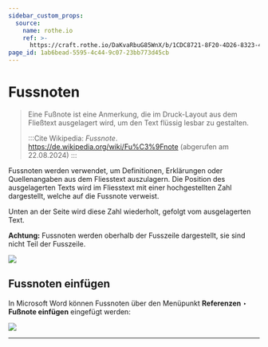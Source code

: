 ```yaml
---
sidebar_custom_props:
  source:
    name: rothe.io
    ref: >-
      https://craft.rothe.io/DaKvaRbuG85WnX/b/1CDC8721-8F20-4D26-8323-45FB6DE27A71/2.4-%E2%80%94-Fussnoten
page_id: 1ab6bead-5595-4c44-9c07-23bb773d45cb
---
```


# Fussnoten

> Eine Fußnote ist eine Anmerkung, die im Druck-Layout aus dem Fließtext ausgelagert wird, um den Text flüssig lesbar zu gestalten.
>
> :::Cite
> Wikipedia: _Fussnote_. https://de.wikipedia.org/wiki/Fu%C3%9Fnote (abgerufen am 22.08.2024)
> :::

Fussnoten werden verwendet, um Definitionen, Erklärungen oder Quellenangaben aus dem Fliesstext auszulagern. Die Position des ausgelagerten Texts wird im Fliesstext mit einer hochgestellten Zahl dargestellt, welche auf die Fussnote verweist.

Unten an der Seite wird diese Zahl wiederholt, gefolgt vom ausgelagerten Text.

**Achtung:** Fussnoten werden oberhalb der Fusszeile dargestellt, sie sind nicht Teil der Fusszeile.

![](img/Fussnoten.jpg)

## Fussnoten einfügen
In Microsoft Word können Fussnoten über den Menüpunkt __Referenzen__ ‣ __Fußnote einfügen__ eingefügt werden:

![](img/Fussnote_einfugen.jpg)

---
